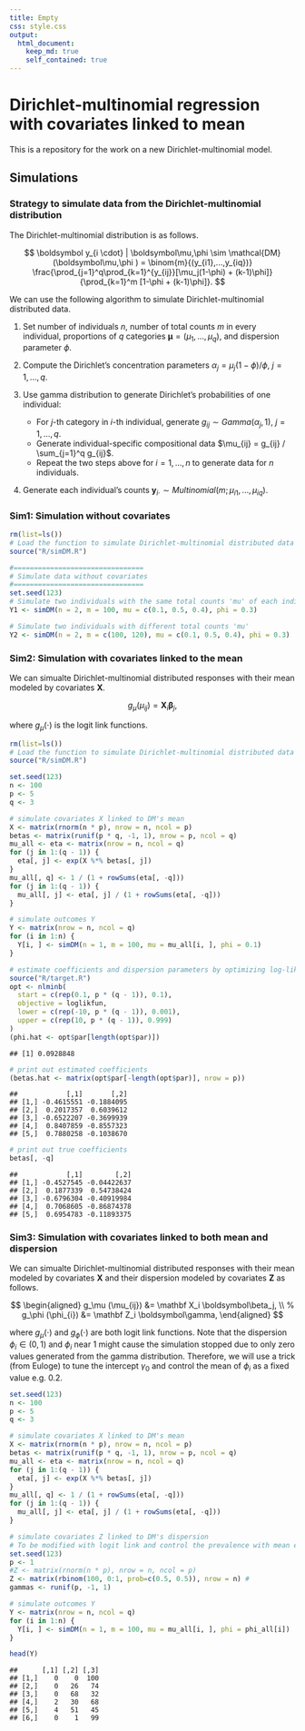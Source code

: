 ```yaml
---
title: Empty
css: style.css
output: 
  html_document:
    keep_md: true
    self_contained: true
---
```


<!-- README.md is generated from README.Rmd. Please edit that file -->

# Dirichlet-multinomial regression with covariates linked to mean

This is a repository for the work on a new Dirichlet-multinomial model.

## Simulations

### Strategy to simulate data from the Dirichlet-multinomial distribution

The Dirichlet-multinomial distribution is as follows.

$$
    \boldsymbol y_{i \cdot} | \boldsymbol\mu,\phi  \sim \mathcal{DM}(\boldsymbol\mu,\phi ) 
    = \binom{m}{(y_{i1},...,y_{iq})} \frac{\prod_{j=1}^q\prod_{k=1}^{y_{ij}}[\mu_j(1-\phi) + (k-1)\phi]}{\prod_{k=1}^m [1-\phi + (k-1)\phi]}.
$$

We can use the following algorithm to simulate Dirichlet-multinomial distributed data.

1. Set number of individuals $n$, number of total counts $m$ in every individual, proportions of $q$ categories $\boldsymbol\mu=(\mu_1,...,\mu_q)$, and dispersion parameter $\phi$.

2. Compute the Dirichlet's concentration parameters $\alpha_j=\mu_j (1-\phi) / \phi$, $j=1,...,q$.

3. Use gamma distribution to generate Dirichlet's probabilities of one individual:
    * For $j$-th category in $i$-th individual, generate $g_{ij} \sim Gamma(\alpha_j, 1)$, $j=1,...,q$.
    * Generate individual-specific compositional data $\mu_{ij} = g_{ij} / \sum_{j=1}^q g_{ij}$.
    * Repeat the two steps above for $i=1,...,n$ to generate data for $n$ individuals.

4. Generate each individual's counts $\boldsymbol y_{i\cdot} \sim Multinomial(m; \mu_{i1},...,\mu_{iq})$.
 

### Sim1: Simulation without covariates

```r
rm(list=ls())
# Load the function to simulate Dirichlet-multinomial distributed data
source("R/simDM.R")

#================================
# Simulate data without covariates
#================================
set.seed(123)
# Simulate two individuals with the same total counts 'mu' of each individual
Y1 <- simDM(n = 2, m = 100, mu = c(0.1, 0.5, 0.4), phi = 0.3)

# Simulate two individuals with different total counts 'mu'
Y2 <- simDM(n = 2, m = c(100, 120), mu = c(0.1, 0.5, 0.4), phi = 0.3)
```

### Sim2: Simulation with covariates linked to the mean

We can simualte Dirichlet-multinomial distributed responses with their mean modeled by covariates $\mathbf X$.

$$
    g_\mu (\mu_{ij}) = \mathbf X_i \boldsymbol\beta_j,
$$

where $g_\mu(\cdot)$ is the logit link functions. 


```r
rm(list=ls())
# Load the function to simulate Dirichlet-multinomial distributed data
source("R/simDM.R")

set.seed(123)
n <- 100
p <- 5
q <- 3

# simulate covariates X linked to DM's mean
X <- matrix(rnorm(n * p), nrow = n, ncol = p)
betas <- matrix(runif(p * q, -1, 1), nrow = p, ncol = q)
mu_all <- eta <- matrix(nrow = n, ncol = q)
for (j in 1:(q - 1)) {
  eta[, j] <- exp(X %*% betas[, j])
}
mu_all[, q] <- 1 / (1 + rowSums(eta[, -q]))
for (j in 1:(q - 1)) {
  mu_all[, j] <- eta[, j] / (1 + rowSums(eta[, -q]))
}

# simulate outcomes Y
Y <- matrix(nrow = n, ncol = q)
for (i in 1:n) {
  Y[i, ] <- simDM(n = 1, m = 100, mu = mu_all[i, ], phi = 0.1)
}

# estimate coefficients and dispersion parameters by optimizing log-likelihood function
source("R/target.R")
opt <- nlminb(
  start = c(rep(0.1, p * (q - 1)), 0.1),
  objective = loglikfun,
  lower = c(rep(-10, p * (q - 1)), 0.001),
  upper = c(rep(10, p * (q - 1)), 0.999)
)
(phi.hat <- opt$par[length(opt$par)])
```
```
## [1] 0.0928848
```

```r
# print out estimated coefficients
(betas.hat <- matrix(opt$par[-length(opt$par)], nrow = p))
```
```
##            [,1]       [,2]
## [1,] -0.4615551 -0.1884095
## [2,]  0.2017357  0.6039612
## [3,] -0.6522207 -0.3699939
## [4,]  0.8407859 -0.8557323
## [5,]  0.7880258 -0.1038670
```

```r
# print out true coefficients
betas[, -q]
```
```
##            [,1]        [,2]
## [1,] -0.4527545 -0.04422637
## [2,]  0.1877339  0.54738424
## [3,] -0.6796304 -0.40919984
## [4,]  0.7068605 -0.86874378
## [5,]  0.6954783 -0.11893375
```


### Sim3: Simulation with covariates linked to both mean and dispersion

We can simualte Dirichlet-multinomial distributed responses with their mean modeled by covariates $\mathbf X$ and their dispersion modeled by covariates $\mathbf Z$ as follows.

$$
\begin{aligned}
    g_\mu (\mu_{ij}) &= \mathbf X_i \boldsymbol\beta_j, \\
    %
    g_\phi (\phi_{i}) &= \mathbf Z_i \boldsymbol\gamma, 
\end{aligned}
$$

where $g_\mu(\cdot)$ and $g_\phi(\cdot)$ are both logit link functions. 
Note that the dispersion $\phi_i \in (0,1)$ and $\phi_i$ near $1$ might cause the simulation stopped due to only zero values generated from the gamma distribution. 
Therefore, we will use a trick (from Euloge) to tune the intercept $\gamma_0$ and control the mean of $\phi_i$ as a fixed value e.g. 0.2.

```r
set.seed(123)
n <- 100
p <- 5
q <- 3

# simulate covariates X linked to DM's mean
X <- matrix(rnorm(n * p), nrow = n, ncol = p)
betas <- matrix(runif(p * q, -1, 1), nrow = p, ncol = q)
mu_all <- eta <- matrix(nrow = n, ncol = q)
for (j in 1:(q - 1)) {
  eta[, j] <- exp(X %*% betas[, j])
}
mu_all[, q] <- 1 / (1 + rowSums(eta[, -q]))
for (j in 1:(q - 1)) {
  mu_all[, j] <- eta[, j] / (1 + rowSums(eta[, -q]))
}

# simulate covariates Z linked to DM's dispersion
# To be modified with logit link and control the prevalence with mean e.g. 0.2
set.seed(123)
p <- 1
#Z <- matrix(rnorm(n * p), nrow = n, ncol = p)
Z <- matrix(rbinom(100, 0:1, prob=c(0.5, 0.5)), nrow = n) # 
gammas <- runif(p, -1, 1)

# simulate outcomes Y
Y <- matrix(nrow = n, ncol = q)
for (i in 1:n) {
  Y[i, ] <- simDM(n = 1, m = 100, mu = mu_all[i, ], phi = phi_all[i])
}

head(Y)
```

```
##      [,1] [,2] [,3]
## [1,]    0    0  100
## [2,]    0   26   74
## [3,]    0   68   32
## [4,]    2   30   68
## [5,]    4   51   45
## [6,]    0    1   99
```
